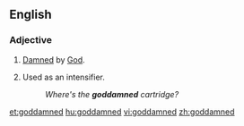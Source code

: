 ==English==

===Adjective===
{{en-adj|-}}

# {{pejorative}} [[damned|Damned]] by [[God]].
# {{context|often|_|offensive}} Used as an intensifier.
#: ''Where's the '''goddamned''' cartridge?''

[[et:goddamned]]
[[hu:goddamned]]
[[vi:goddamned]]
[[zh:goddamned]]